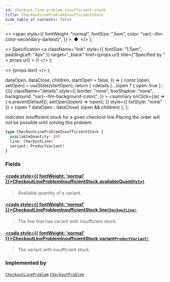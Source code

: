 ```yaml
---
id: checkout-line-problem-insufficient-stock
title: CheckoutLineProblemInsufficientStock
hide_table_of_contents: false
---
```


  <>
    <span
      style={{
        fontWeight: "normal",
        fontSize: ".5em",
        color: "var(--ifm-color-secondary-darkest)",
      }}
    >
      &nbsp;●&nbsp;
    </span>
  </>
);

  <>
    Specification
    <a
      className="link"
      style={{ fontSize: "1.5em", paddingLeft: "4px" }}
      target="\_blank"
      href={props.url}
      title={"Specified by " + props.url}
    >
      ⎘
    </a>
  </>
);

  <>
    <span className={props.class}>{props.text}</span>
  </>
);


  dataOpen,
  dataClose,
  children,
  startOpen = false,
}) => {
  const [open, setOpen] = useState(startOpen);
  return (
    <details
      {...(open ? { open: true } : {})}
      className="details"
      style={{
        border: "none",
        boxShadow: "none",
        background: "var(--ifm-background-color)",
      }}
    >
      <summary
        onClick={(e) => {
          e.preventDefault();
          setOpen((open) => !open);
        }}
        style={{ listStyle: "none" }}
      >
        {open ? dataOpen : dataClose}
      </summary>
      {open && children}
    </details>
  );
};

Indicates insufficient stock for a given checkout line.Placing the order will not be possible until solving this problem.

<Badge text="Added in Saleor 3.15" class="secondary margin-bottom--sm" />

<FeaturePreview />

```graphql
type CheckoutLineProblemInsufficientStock {
  availableQuantity: Int
  line: CheckoutLine!
  variant: ProductVariant!
}
```

### Fields

#### [<code style={{ fontWeight: 'normal' }}>CheckoutLineProblemInsufficientStock.<b>availableQuantity</b></code>](#)<Bullet />[`Int`](../../../api-reference/miscellaneous/scalars/int) <Badge class="badge badge--secondary" text="scalar"/>

> Available quantity of a variant.

#### [<code style={{ fontWeight: 'normal' }}>CheckoutLineProblemInsufficientStock.<b>line</b></code>](#)<Bullet />[`CheckoutLine!`](../../../api-reference/checkout/objects/checkout-line) <Badge class="badge badge--secondary" text="non-null"/> <Badge class="badge badge--secondary" text="object"/>

> The line that has variant with insufficient stock.

#### [<code style={{ fontWeight: 'normal' }}>CheckoutLineProblemInsufficientStock.<b>variant</b></code>](#)<Bullet />[`ProductVariant!`](../../../api-reference/products/objects/product-variant) <Badge class="badge badge--secondary" text="non-null"/> <Badge class="badge badge--secondary" text="object"/>

> The variant with insufficient stock.

### Implemented by

[`CheckoutLineProblem`](../../../api-reference/miscellaneous/unions/checkout-line-problem) <Badge class="badge badge--secondary" text="union"/><Bullet />[`CheckoutProblem`](../../../api-reference/miscellaneous/unions/checkout-problem) <Badge class="badge badge--secondary" text="union"/>

